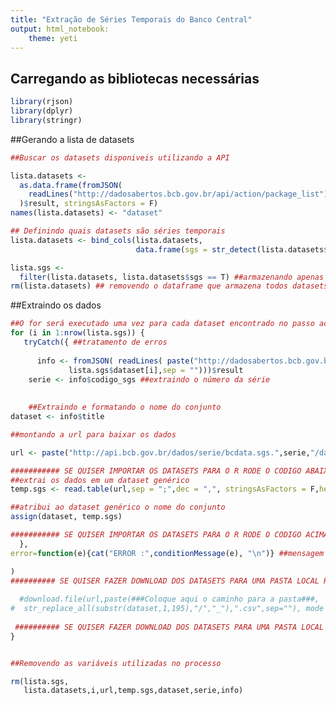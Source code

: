 ```yaml
---
title: "Extração de Séries Temporais do Banco Central"
output: html_notebook: 
    theme: yeti
---
```


## Carregando as bibliotecas necessárias 

```r
library(rjson)
library(dplyr)
library(stringr)
```

##Gerando a lista de datasets

```r
##Buscar os datasets disponiveis utilizando a API

lista.datasets <-
  as.data.frame(fromJSON(
    readLines("http://dadosabertos.bcb.gov.br/api/action/package_list")
  )$result, stringsAsFactors = F)
names(lista.datasets) <- "dataset"

## Definindo quais datasets são séries temporais
lista.datasets <- bind_cols(lista.datasets,
                            data.frame(sgs = str_detect(lista.datasets$dataset, "[0-9]-")))

lista.sgs <-
  filter(lista.datasets, lista.datasets$sgs == T) ##armazenando apenas os conjuntos que são séries temporais
rm(lista.datasets) ## removendo o dataframe que armazena todos datasets

```


##Extraindo os dados

```r
##O for será executado uma vez para cada dataset encontrado no passo acima
for (i in 1:nrow(lista.sgs)) {
   tryCatch({ ##tratamento de erros
   
      info <- fromJSON( readLines( paste("http://dadosabertos.bcb.gov.br/api/action/package_show?id=",
             lista.sgs$dataset[i],sep = "")))$result
    serie <- info$codigo_sgs ##extraindo o número da série
    
    
    ##Extraindo e formatando o nome do conjunto
dataset <- info$title

##montando a url para baixar os dados

url <- paste("http://api.bcb.gov.br/dados/serie/bcdata.sgs.",serie,"/dados?formato=csv",sep = "")

########### SE QUISER IMPORTAR OS DATASETS PARA O R RODE O CODIGO ABAIXO, CUIDADO SÃO MAIS DE 3000 DATASETS #############
##extrai os dados em um dataset genérico
temp.sgs <- read.table(url,sep = ";",dec = ",", stringsAsFactors = F,header = T)

##atribui ao dataset genérico o nome do conjunto 
assign(dataset, temp.sgs)

########### SE QUISER IMPORTAR OS DATASETS PARA O R RODE O CODIGO ACIMA, CUIDADO SÃO MAIS DE 3000 DATASETS #############
  },
error=function(e){cat("ERROR :",conditionMessage(e), "\n")} ##mensagem de erro

) 
########## SE QUISER FAZER DOWNLOAD DOS DATASETS PARA UMA PASTA LOCAL RODE O CODIGO ABAIXO, CUIDADO SÃO MAIS DE 3000 DATASETS ##########
  
  #download.file(url,paste(###Coloque aqui o caminho para a pasta###,
#  str_replace_all(substr(dataset,1,195),"/","_"),".csv",sep=""), mode = "wb")
 
 ########## SE QUISER FAZER DOWNLOAD DOS DATASETS PARA UMA PASTA LOCAL RODE O CODIGO ABAIXO, CUIDADO SÃO MAIS DE 3000 DATASETS ##########
}


##Removendo as variáveis utilizadas no processo

rm(lista.sgs,
   lista.datasets,i,url,temp.sgs,dataset,serie,info)

```

